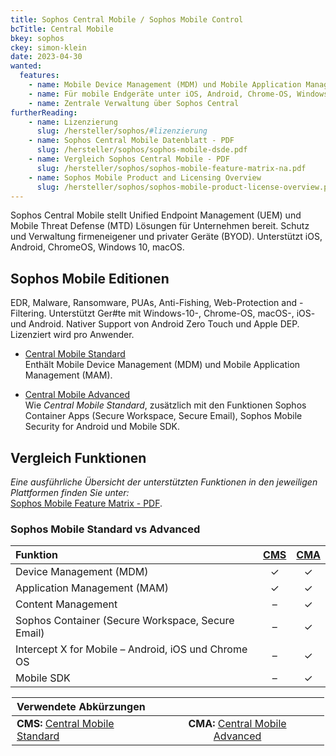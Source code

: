 ```yaml
---
title: Sophos Central Mobile / Sophos Mobile Control
bcTitle: Central Mobile
bkey: sophos
ckey: simon-klein
date: 2023-04-30
wanted:
  features:
    - name: Mobile Device Management (MDM) und Mobile Application Management (MAM)
    - name: Für mobile Endgeräte unter iOS, Android, Chrome-OS, Windows 10, macOS
    - name: Zentrale Verwaltung über Sophos Central
furtherReading:
    - name: Lizenzierung
      slug: /hersteller/sophos/#lizenzierung
    - name: Sophos Central Mobile Datenblatt - PDF
      slug: /hersteller/sophos/sophos-mobile-dsde.pdf
    - name: Vergleich Sophos Central Mobile - PDF
      slug: /hersteller/sophos/sophos-mobile-feature-matrix-na.pdf
    - name: Sophos Mobile Product and Licensing Overview
      slug: /hersteller/sophos/sophos-mobile-product-license-overview.pdf
---
```




<Intro>

  Sophos Central Mobile stellt Unified Endpoint Management (UEM) und Mobile Threat Defense (MTD) Lösungen für Unternehmen bereit. Schutz und Verwaltung firmeneigener und privater Geräte (BYOD). Unterstützt iOS, Android, ChromeOS, Windows 10, macOS.

</Intro>

<TOC />



## Sophos Mobile Editionen

 EDR, Malware, Ransomware, PUAs, Anti-Fishing, Web-Protection and -Filtering.
 Unterstützt Ger#te mit Windows-10-, Chrome-OS, macOS-, iOS- und Android.
 Nativer Support von Android Zero Touch und Apple DEP. Lizenziert wird pro Anwender.

<ArrowList>

  - [Central Mobile Standard](/hersteller/sophos/mobile/central-mobile-standard/) <br />
  Enthält Mobile Device Management (MDM) und Mobile Application Management (MAM).

 - [Central Mobile Advanced](/hersteller/sophos/mobile/central-mobile-advanced/) <br />
 Wie *Central Mobile Standard*, zusätzlich mit den Funktionen Sophos Container Apps (Secure Workspace, Secure Email), Sophos Mobile Security for Android und Mobile SDK.

</ArrowList>


## Vergleich Funktionen



*Eine ausführliche Übersicht der unterstützten Funktionen in den jeweiligen Plattformen finden Sie unter:* <br />
[Sophos Mobile Feature Matrix - PDF](/hersteller/sophos/sophos-mobile-feature-matrix-na.pdf).

### Sophos Mobile Standard vs Advanced

| Funktion | [CMS](/hersteller/sophos/mobile/central-mobile-standard/ "Central Mobile Standard") | [CMA](/hersteller/sophos/mobile/central-mobile-advanced/ "Central Mobile Advanced") |
|:---|:---:|:---:|
| Device Management (MDM) | ✓ | ✓ |
| Application Management	(MAM) | ✓ | ✓ |
| Content Management | – | ✓ |
| Sophos Container (Secure Workspace, Secure Email) | – | ✓ |
| Intercept X for Mobile – Android, iOS und Chrome OS | – | ✓ |
| Mobile SDK | – | ✓ |

<Legend>

| Verwendete Abkürzungen | 	|  |
|:---|:---:|:---:|
| **CMS:** [Central Mobile Standard](/hersteller/sophos/mobile/central-mobile-standard/) | **CMA:** [Central Mobile Advanced](/hersteller/sophos/mobile/central-mobile-advanced/)	|


</Legend>
